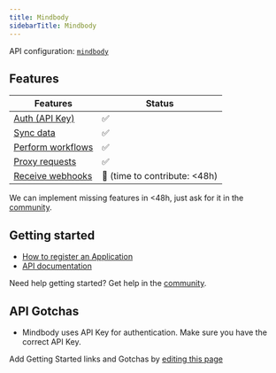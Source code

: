 ```yaml
---
title: Mindbody
sidebarTitle: Mindbody
---
```



<Overview />

API configuration: [`mindbody`](https://nango.dev/providers.yaml)

## Features

| Features | Status |
| - | - |
| [Auth (API Key)](/guides/getting-started/authorize-an-api-from-your-app) | ✅ |
| [Sync data](/guides/getting-started/read-from-an-api) | ✅ |
| [Perform workflows](/guides/getting-started/write-to-an-api) | ✅ |
| [Proxy requests](/guides/proxy-requests-to-an-api) | ✅ |
| [Receive webhooks](/guides/receive-webhooks-from-an-api) | 🚫 (time to contribute: &lt;48h) |

<Tip>We can implement missing features in &lt;48h, just ask for it in the [community](https://nango.dev/slack).</Tip>

## Getting started

- [How to register an Application](https://developers.mindbodyonline.com/)
- [API documentation](https://developers.mindbodyonline.com/ui/documentation/public-api#/http/mindbody-public-api-v6-0/introduction/getting-started)

<Tip>Need help getting started? Get help in the [community](https://nango.dev/slack).</Tip>

## API Gotchas
- Mindbody uses API Key for authentication. Make sure you have the correct API Key.

<Note>Add Getting Started links and Gotchas by [editing this page](https://github.com/nangohq/nango/tree/master/docs-v2/integrations/all/mindbody.mdx)</Note>
